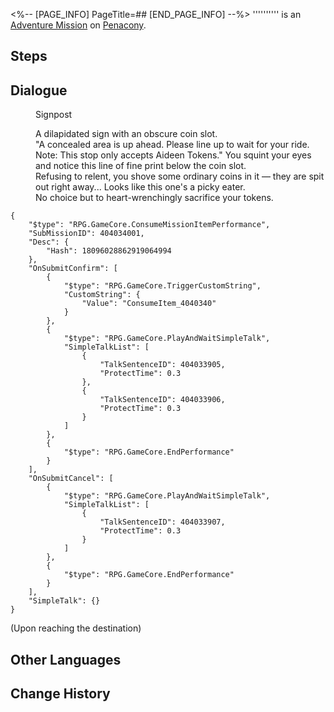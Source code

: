 <%-- [PAGE_INFO]
PageTitle=##
[END_PAGE_INFO] --%>
{{Stub|Dialogue.}}
{{Mission Infobox
|id            = 4040340
|title         = 
|image         = <!--Mission .png-->
|type          = Adventure
|event_name    = 
|chapter       = 
|requirements  = [[Trailblaze Mission]] ''[[A Walk Among the Tombstones]]'' completed
|summary       = <!--official mission summary from Fate's Atlas-->
|characters    = Trailblazer
|startLocation = [[Penacony]] - [[Dreamflux Reef]]
|world         = Penacony
|area          = Dreamflux Reef
|prev          = 
|next          = 
|rewards       = 
}}
'''''''''' is an [[Adventure Mission]] on [[Penacony]].

==Steps==


<!--
==Gameplay Notes==

--><!--
==Trial Character==

-->
==Dialogue==
{{Stub Dialogue}}


:{{DIcon|Loupe}} Signpost
:A dilapidated sign with an obscure coin slot.
:"A concealed area is up ahead. Please line up to wait for your ride. Note: This stop only accepts Aideen Tokens." You squint your eyes and notice this line of fine print below the coin slot.
:Refusing to relent, you shove some ordinary coins in it &mdash; they are spit out right away... Looks like this one's a picky eater.
:No choice but to heart-wrenchingly sacrifice your tokens.
<pre>{
	"$type": "RPG.GameCore.ConsumeMissionItemPerformance",
	"SubMissionID": 404034001,
	"Desc": {
		"Hash": 18096028862919064994
	},
	"OnSubmitConfirm": [
		{
			"$type": "RPG.GameCore.TriggerCustomString",
			"CustomString": {
				"Value": "ConsumeItem_4040340"
			}
		},
		{
			"$type": "RPG.GameCore.PlayAndWaitSimpleTalk",
			"SimpleTalkList": [
				{
					"TalkSentenceID": 404033905,
					"ProtectTime": 0.3
				},
				{
					"TalkSentenceID": 404033906,
					"ProtectTime": 0.3
				}
			]
		},
		{
			"$type": "RPG.GameCore.EndPerformance"
		}
	],
	"OnSubmitCancel": [
		{
			"$type": "RPG.GameCore.PlayAndWaitSimpleTalk",
			"SimpleTalkList": [
				{
					"TalkSentenceID": 404033907,
					"ProtectTime": 0.3
				}
			]
		},
		{
			"$type": "RPG.GameCore.EndPerformance"
		}
	],
	"SimpleTalk": {}
}</pre>
;(Upon reaching the destination)
{{Dialogue End}}

==Other Languages==
{{Other Languages
|en   = 
|zhs  = 
|zht  = 
|ja   = 
|ko   = 
|es   = 
|fr   = 
|ru   = 
|th   = 
|vi   = 
|de   = 
|id   = 
|pt   = 
}}

==Change History==
{{Change History|2.2}}
